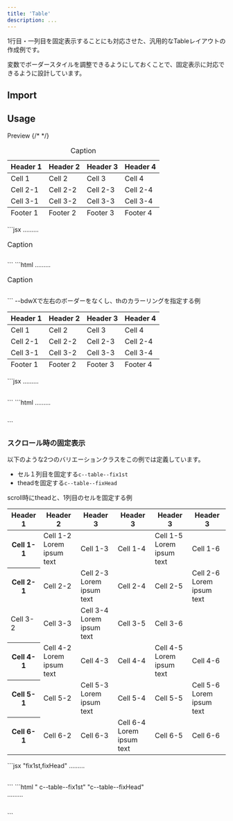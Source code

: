 ```yaml
---
title: 'Table'
description: ...
---
```




1行目・一列目を固定表示することにも対応させた、汎用的なTableレイアウトの作成例です。

変数でボーダースタイルを調整できるようにしておくことで、固定表示に対応できるように設計しています。

## Import

<ImportSource name='Table' css='css' react />



## Usage

<Preview>
	<PreviewTitle>Preview</PreviewTitle>
	<PreviewArea p='30'>
		<Table>
			{/* <caption class=''>Caption</caption> */}
			<thead>
				<tr>
					<th>Header 1</th>
					<th>Header 2</th>
					<th>Header 3</th>
					<th>Header 4</th>
				</tr>
			</thead>
			<tbody>
				<tr>
					<td>Cell 1</td>
					<td>Cell 2</td>
					<td>Cell 3</td>
					<td>Cell 4</td>
				</tr>
				<tr>
					<td>Cell 2-1</td>
					<td>Cell 2-2</td>
					<td>Cell 2-3</td>
					<td>Cell 2-4</td>
				</tr>
				<tr>
					<td>Cell 3-1</td>
					<td>Cell 3-2</td>
					<td>Cell 3-3</td>
					<td>Cell 3-4</td>
				</tr>
			</tbody>
			<tfoot>
				<tr>
					<td>Footer 1</td>
					<td>Footer 2</td>
					<td>Footer 3</td>
					<td>Footer 4</td>
				</tr>
			</tfoot>
		</Table>
	</PreviewArea>
	<PreviewCode slot='tab' label='JSX'>
		```jsx
		<Table>
			<caption>Caption</caption>
			<thead>...</thead>
			<tbody>...</tbody>
			<tfoot>...</tfoot>
		</Table>
		```
	</PreviewCode>
	<PreviewCode slot='tab' label='HTML'>
		```html
		<table class='c--table'>
			<caption>Caption</caption>
			<thead>...</thead>
			<tbody>...</tbody>
			<tfoot>...</tfoot>
		</table>
		```
	</PreviewCode>
</Preview>


<Preview>
	<PreviewTitle>--bdwXで左右のボーダーをなくし、thのカラーリングを指定する例</PreviewTitle>
	<PreviewArea p='30'>
		<Table thBgc='base-2' bdwX='0px'>
			<thead>
				<tr>
					<th>Header 1</th>
					<th>Header 2</th>
					<th>Header 3</th>
					<th>Header 4</th>
				</tr>
			</thead>
			<tbody>
				<tr>
					<td>Cell 1</td>
					<td>Cell 2</td>
					<td>Cell 3</td>
					<td>Cell 4</td>
				</tr>
				<tr>
					<td>Cell 2-1</td>
					<td>Cell 2-2</td>
					<td>Cell 2-3</td>
					<td>Cell 2-4</td>
				</tr>
				<tr>
					<td>Cell 3-1</td>
					<td>Cell 3-2</td>
					<td>Cell 3-3</td>
					<td>Cell 3-4</td>
				</tr>
			</tbody>
			<tfoot>
				<tr>
					<td>Footer 1</td>
					<td>Footer 2</td>
					<td>Footer 3</td>
					<td>Footer 4</td>
				</tr>
			</tfoot>
		</Table>
	</PreviewArea>
	<PreviewCode slot='tab' label='JSX'>
		```jsx
		<Table thBgc='base-2' bdwX='1px'>
			<thead>...</thead>
			<tbody>...</tbody>
			<tfoot>...</tfoot>
		</Table>
		```
	</PreviewCode>
	<PreviewCode slot='tab' label='HTML'>
		```html
		<table class='c--table' style="--bdwX:1px;--th--bgc:var(--c-base-2)">
			<thead>...</thead>
			<tbody>...</tbody>
			<tfoot>...</tfoot>
		</table>
		```
	</PreviewCode>
</Preview>



### スクロール時の固定表示

以下のような2つのバリエーションクラスをこの例では定義しています。

- セル１列目を固定する`c--table--fix1st`
- theadを固定する`c--table--fixHead`



<Preview>
	<PreviewTitle>scroll時にtheadと、1列目のセルを固定する例</PreviewTitle>
	<PreviewArea p='30' _dir='rtl'>
	<Frame ov='auto' maxH='20rem'>
		<Table variant='fix1st,fixHead' thBgc='base-2' cellMinW='10rem'>
			<thead>
				<tr>
					<th>Header 1</th>
					<th>Header 2</th>
					<th>Header 3</th>
					<th>Header 3</th>
					<th>Header 3</th>
					<th>Header 3</th>
				</tr>
			</thead>
			<tbody>
				<tr>
					<th>Cell 1-1</th>
					<td>Cell 1-2<br />Lorem ipsum text</td>
					<td>Cell 1-3</td>
					<td>Cell 1-4</td>
					<td>Cell 1-5<br />Lorem ipsum text</td>
					<td>Cell 1-6</td>
				</tr>
				<tr>
					<th rowSpan={2}>Cell 2-1</th>
					<td>Cell 2-2</td>
					<td>Cell 2-3<br />Lorem ipsum text</td>
					<td>Cell 2-4</td>
					<td>Cell 2-5</td>
					<td>Cell 2-6<br />Lorem ipsum text</td>
				</tr>
				<tr>
					<td className='_nofix'>Cell 3-2</td>
					<td>Cell 3-3</td>
					<td>Cell 3-4<br />Lorem ipsum text</td>
					<td>Cell 3-5</td>
					<td>Cell 3-6</td>
				</tr>
				<tr>
					<th>Cell 4-1</th>
					<td>Cell 4-2<br />Lorem ipsum text</td>
					<td>Cell 4-3</td>
					<td>Cell 4-4</td>
					<td>Cell 4-5<br />Lorem ipsum text</td>
					<td>Cell 4-6</td>
				</tr>
				<tr>
					<th>Cell 5-1</th>
					<td>Cell 5-2</td>
					<td>Cell 5-3<br />Lorem ipsum text</td>
					<td>Cell 5-4</td>
					<td>Cell 5-5</td>
					<td>Cell 5-6<br />Lorem ipsum text</td>
				</tr>
				<tr>
					<th>Cell 6-1</th>
					<td>Cell 6-2</td>
					<td>Cell 6-3</td>
					<td>Cell 6-4<br />Lorem ipsum text</td>
					<td>Cell 6-5</td>
					<td>Cell 6-6</td>
				</tr>
			</tbody>
		</Table>
	</Frame>
	</PreviewArea>
	<PreviewCode slot='tab' label='JSX'>
		```jsx "fix1st,fixHead"
		<Frame ov='auto' maxH='20rem'>
			<Table variant='fix1st,fixHead' thBgc='base-2' cellMinW='10rem'>
				<thead>...</thead>
				<tbody>...</tbody>
				<tfoot>...</tfoot>
			</Table>
		</Frame>
		```
	</PreviewCode>
	<PreviewCode slot='tab' label='HTML'>
		```html " c--table--fix1st" "c--table--fixHead"
		<div class="l--frame -ov:a" style="max-height:20rem">
			<table class='c--table c--table--fix1st c--table--fixHead' style="--th--bgc:var(--c-base-2);--cell_minW:10rem">
				<thead>...</thead>
				<tbody>...</tbody>
				<tfoot>...</tfoot>
			</table>
		</div>
		```
	</PreviewCode>
</Preview>

